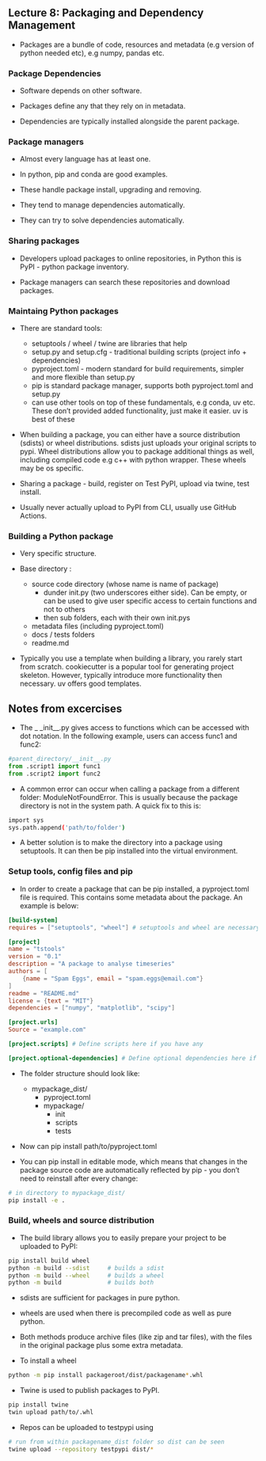 ## Lecture 8: Packaging and Dependency Management

- Packages are a bundle of code, resources and metadata (e.g version of python needed etc), e.g numpy, pandas etc.


### Package Dependencies
- Software depends on other software.

- Packages define any that they rely on in metadata. 

- Dependencies are typically installed alongside the parent package.


### Package managers
- Almost every language has at least one.

- In python, pip and conda are good examples.

- These handle package install, upgrading and removing.

- They tend to manage dependencies automatically.

- They can try to solve dependencies automatically.


### Sharing packages
- Developers upload packages to online repositories, in Python this is PyPI - python package inventory.

- Package managers can search these repositories and download packages.



### Maintaing Python packages
- There are standard tools:
    - setuptools / wheel / twine are libraries that help
    - setup.py and setup.cfg - traditional building scripts (project info + dependencies)
    - pyproject.toml - modern standard for build requirements, simpler and more flexible than setup.py 
    - pip is standard package manager, supports both pyproject.toml and setup.py 
    - can use other tools on top of these fundamentals, e.g conda, uv etc. These don't provided added functionality, just make it easier. uv is best of these

- When building a package, you can either have a source distribution (sdists) or wheel distributions. sdists just uploads your original scripts to pypi. Wheel distributions allow you to package additional things as well, including compiled code e.g c++ with python wrapper. These wheels may be os specific. 

- Sharing a package - build, register on Test PyPI, upload via twine, test install.

- Usually never actually upload to PyPI from CLI, usually use GitHub Actions.


### Building a Python package
- Very specific structure.

- Base directory :
    - source code directory (whose name is name of package)
        - dunder init.py (two underscores either side). Can be empty, or can be used to give user specific access to certain functions and not to others
        - then sub folders, each with their own init.pys

    - metadata files (including pyproject.toml)
    - docs / tests folders
    - readme.md

- Typically you use a template when building a library, you rarely start from scratch. cookiecutter is a popular tool for generating project skeleton. However, typically introduce more functionality then necessary. uv offers good templates.



## Notes from excercises
- The _ _init__.py gives access to functions which can be accessed with dot notation. In the following example, users can access func1 and func2:
```python
#parent_directory/__init__.py
from .script1 import func1
from .script2 import func2
```

- A common error can occur when calling a package from a different folder: ModuleNotFoundError. This is usually because the package directory is not in the system path. A quick fix to this is:
```bash
import sys 
sys.path.append('path/to/folder')
```
- A better solution is to make the directory into a package using setuptools. It can then be pip installed into the virtual environment.


### Setup tools, config files and pip
- In order to create a package that can be pip installed, a pyproject.toml file is required. This contains some metadata about the package. An example is below:

```toml
[build-system]
requires = ["setuptools", "wheel"] # setuptools and wheel are necessary for the build

[project]
name = "tstools"
version = "0.1"
description = "A package to analyse timeseries"
authors = [
    {name = "Spam Eggs", email = "spam.eggs@email.com"}
]
readme = "README.md"
license = {text = "MIT"}
dependencies = ["numpy", "matplotlib", "scipy"]

[project.urls]
Source = "example.com"

[project.scripts] # Define scripts here if you have any

[project.optional-dependencies] # Define optional dependencies here if you have any
```

- The folder structure should look like:
    - mypackage_dist/
        - pyproject.toml
        - mypackage/
            - init
            - scripts
            - tests


- Now can pip install path/to/pyproject.toml

- You can pip install in editable mode, which means that changes in the package source code are automatically reflected by pip - you don't need to reinstall after every change:
```bash
# in directory to mypackage_dist/
pip install -e .
```


### Build, wheels and source distribution
- The build library allows you to easily prepare your project to be uploaded to PyPI:
```bash
pip install build wheel
python -m build --sdist     # builds a sdist 
python -m build --wheel     # builds a wheel
python -m build             # builds both
```

- sdists are sufficient for packages in pure python. 

- wheels are used when there is precompiled code as well as pure python.

- Both methods produce archive files (like zip and tar files), with the files in the original package plus some extra metadata.

- To install a wheel 
```bash
python -m pip install packageroot/dist/packagename*.whl
```

- Twine is used to publish packages to PyPI. 
```bash
pip install twine
twin upload path/to/.whl
```

- Repos can be uploaded to testpypi using
```bash
# run from within packagename_dist folder so dist can be seen
twine upload --repository testpypi dist/*
```